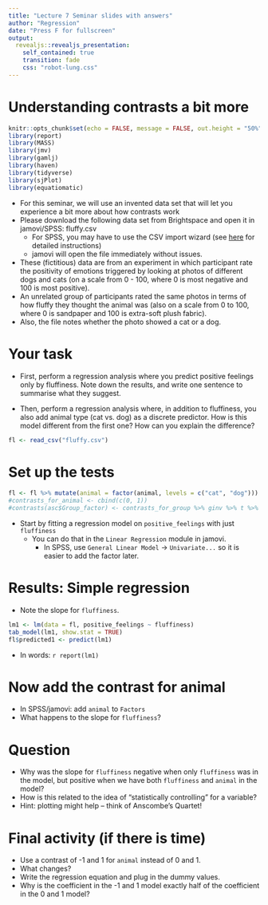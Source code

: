 ```yaml
---
title: "Lecture 7 Seminar slides with answers"
author: "Regression"
date: "Press F for fullscreen"
output: 
  revealjs::revealjs_presentation:
    self_contained: true
    transition: fade
    css: "robot-lung.css"
---
```


# Understanding contrasts a bit more

```r
knitr::opts_chunk$set(echo = FALSE, message = FALSE, out.height = "50%", fig.width = 8, fig.height = 4.5, cache = TRUE)
library(report)
library(MASS)
library(jmv)
library(gamlj)
library(haven)
library(tidyverse)
library(sjPlot)
library(equatiomatic)
```

-   For this seminar, we will use an invented data set that will let you experience a bit more about how contrasts work
-   Please download the following data set from Brightspace and open it in jamovi/SPSS: fluffy.csv
    -   For SPSS, you may have to use the CSV import wizard (see [here](https://libguides.library.kent.edu/SPSS/ImportData) for detailed instructions)
    -   jamovi will open the file immediately without issues.
-   These (fictitious) data are from an experiment in which participant rate the positivity of emotions triggered by looking at photos of different dogs and cats (on a scale from 0 - 100, where 0 is most negative and 100 is most positive).
-   An unrelated group of participants rated the same photos in terms of how fluffy they thought the animal was (also on a scale from 0 to 100, where 0 is sandpaper and 100 is extra-soft plush fabric).
-   Also, the file notes whether the photo showed a cat or a dog.

# Your task

-   First, perform a regression analysis where you predict positive feelings only by fluffiness. Note down the results, and write one sentence to summarise what they suggest.

-   Then, perform a regression analysis where, in addition to fluffiness, you also add animal type (cat vs. dog) as a discrete predictor. How is this model different from the first one? How can you explain the difference?

```r
fl <- read_csv("fluffy.csv")
```

# Set up the tests

```r
fl <- fl %>% mutate(animal = factor(animal, levels = c("cat", "dog")))
#contrasts_for_animal <- cbind(c(0, 1))
#contrasts(asc$Group_factor) <- contrasts_for_group %>% ginv %>% t %>% zapsmall %>% `colnames<-`(c("noSH_vs_SH", "HistoricSH_vs_CurrentSH"))

```

-   Start by fitting a regression model on `positive_feelings` with just `fluffiness`
    -   You can do that in the `Linear Regression` module in jamovi.
        -   In SPSS, use `General Linear Model` → `Univariate...` so it is easier to add the factor later.

# Results: Simple regression

-   Note the slope for `fluffiness`.

```r
lm1 <- lm(data = fl, positive_feelings ~ fluffiness)
tab_model(lm1, show.stat = TRUE)
fl$predicted1 <- predict(lm1)
```

-   In words: `r report(lm1)`

# Now add the contrast for animal

-   In SPSS/jamovi: add `animal` to `Factors`
-   What happens to the slope for `fluffiness`?

# Question

-   Why was the slope for `fluffiness` negative when only `fluffiness` was in the model, but positive when we have both `fluffiness` and `animal` in the model?
-   How is this related to the idea of "statistically controlling" for a variable?
-   Hint: plotting might help -- think of Anscombe's Quartet!

# Final activity (if there is time)

- Use a contrast of -1 and 1 for `animal` instead of 0 and 1.
- What changes?
- Write the regression equation and plug in the dummy values.
- Why is the coefficient in the -1 and 1 model exactly half of the coefficient in the 0 and 1 model?
